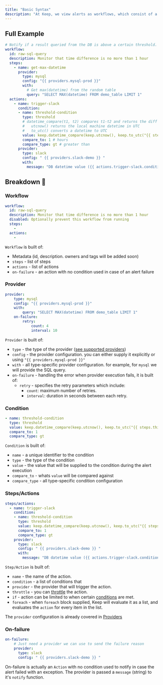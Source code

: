```yaml
---
title: "Basic Syntax"
description: "At Keep, we view alerts as workflows, which consist of a series of steps executed in sequence, each with its own specific input and output. To keep our approach simple, Keep's syntax is designed to closely resemble the syntax used in GitHub Actions. We believe that GitHub Actions has a well-established syntax, and there is no need to reinvent the wheel."
---
```

## Full Example
```yaml title=examples/raw_sql_query_datetime.yml
# Notify if a result queried from the DB is above a certain threshold.
workflow:
  id: raw-sql-query
  description: Monitor that time difference is no more than 1 hour
  steps:
    - name: get-max-datetime
      provider:
        type: mysql
        config: "{{ providers.mysql-prod }}"
        with:
          # Get max(datetime) from the random table
          query: "SELECT MAX(datetime) FROM demo_table LIMIT 1"
  actions:
    - name: trigger-slack
      condition:
      - name: threshold-condition
        type: threshold
        # datetime_compare(t1, t2) compares t1-t2 and returns the diff in hours
        #   utcnow() returns the local machine datetime in UTC
        #   to_utc() converts a datetime to UTC
        value: keep.datetime_compare(keep.utcnow(), keep.to_utc("{{ steps.this.results[0][0] }}"))
        compare_to: 1 # hours
        compare_type: gt # greater than
      provider:
        type: slack
        config: " {{ providers.slack-demo }} "
        with:
          message: "DB datetime value ({{ actions.trigger-slack.conditions.threshold.0.compare_value }}) is greater than 1! 🚨"
```

## Breakdown 🔨

### Workflow
```yaml
workflow:
  id: raw-sql-query
  description: Monitor that time difference is no more than 1 hour
  disabled: Optionally prevent this workflow from running
  steps:
    -
  actions:
    -
```

`Workflow` is built of:
- Metadata (id, description. owners and tags will be added soon)
- `steps` - list of steps
- `actions` - list of actions
- `on-failure` - an action with no condition used in case of an alert failure

### Provider
```yaml
provider:
    type: mysql
    config: "{{ providers.mysql-prod }}"
    with:
        query: "SELECT MAX(datetime) FROM demo_table LIMIT 1"
    on-failure:
        retry:
            count: 4
            interval: 10
```
`Provider` is built of:
- `type` - the type of the provider ([see supported providers](/providers/overview/))
- `config` - the provider configuration. you can either supply it explicitly or using `"{{ providers.mysql-prod }}"`
- `with` - all type-specific provider configuration. for example, for `mysql` we will provide the SQL query.
- `on-failure` - handling the error when provider execution fails, it is built of:
    - `retry` - specifies the retry parameters which include:
        - `count`: maximum number of retries.
        - `interval`: duration in seconds between each retry.

### Condition
```yaml
- name: threshold-condition
  type: threshold
  value: keep.datetime_compare(keep.utcnow(), keep.to_utc("{{ steps.this.results[0][0] }}"))
  compare_to: 1
  compare_type: gt
```
`Condition` is built of:
- `name` - a unique identifier to the condition
- `type` - the type of the condition
- `value` - the value that will be supplied to the condition during the alert execution
- `compare_to` - whats `value` will be compared against
- `compare_type` - all type-specific condition configuration

### Steps/Actions
```yaml
steps/actions:
  - name: trigger-slack
    condition:
    - name: threshold-condition
      type: threshold
      value: keep.datetime_compare(keep.utcnow(), keep.to_utc("{{ steps.this.results[0][0] }}"))
      compare_to: 1
      compare_type: gt
    provider:
      type: slack
      config: " {{ providers.slack-demo }} "
      with:
        message: "DB datetime value ({{ actions.trigger-slack.conditions.threshold.0.compare_value }}) is greater than 1! 🚨"
```

`Step/Action` is built of:
- `name` - the name of the action.
- `condition` - a list of conditions that
- `provider` - the provider that will trigger the action.
- `throttle` - you can [throttle](/workflows/throttles/what-is-a-throttle) the action.
- `if` - action can be limited to when certain [conditions](/workflows/conditions/what-is-a-condition) are met.
- `foreach` - when `foreach` block supplied, Keep will evaluate it as a list, and evaluates the `action` for every item in the list.

The `provider` configuration is already covered in [Providers](/workflows/syntax/basic-syntax)

### On-failure
```yaml
on-failure:
    # Just need a provider we can use to send the failure reason
    provider:
      type: slack
      config: " {{ providers.slack-demo }} "
```

On-failure is actually an `Action` with no condition used to notify in case the alert failed with an exception.
The provider is passed a `message` (string) to it's `notify` function.
